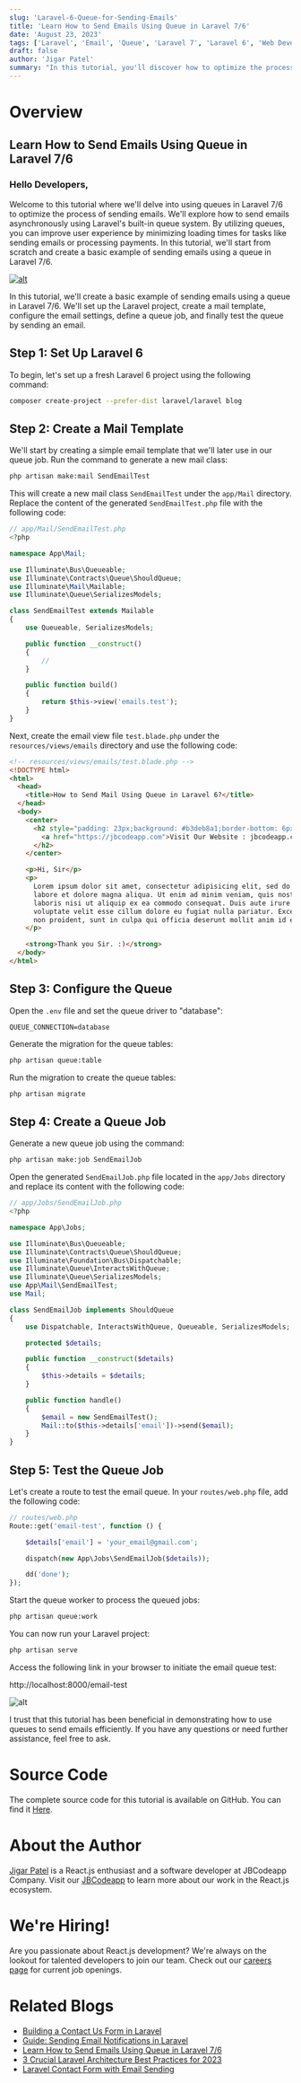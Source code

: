 ```yaml
---
slug: 'Laravel-6-Queue-for-Sending-Emails'
title: 'Learn How to Send Emails Using Queue in Laravel 7/6'
date: 'August 23, 2023'
tags: ['Laravel', 'Email', 'Queue', 'Laravel 7', 'Laravel 6', 'Web Development']
draft: false
author: 'Jigar Patel'
summary: "In this tutorial, you'll discover how to optimize the process of sending emails in Laravel 7/6 by using queues. We'll guide you through setting up a Laravel project, creating email templates, configuring queues, defining queue jobs, and testing email queues. By the end, you'll have a solid understanding of how to send emails efficiently in Laravel using queues."
---
```


# Overview

<TOCInline toc={props.toc} exclude="Overview" toHeading={2} />

## Learn How to Send Emails Using Queue in Laravel 7/6

### Hello Developers,

Welcome to this tutorial where we'll delve into using queues in Laravel 7/6 to optimize the process of sending emails. We'll explore how to send emails asynchronously using Laravel's built-in queue system. By utilizing queues, you can improve user experience by minimizing loading times for tasks like sending emails or processing payments. In this tutorial, we'll start from scratch and create a basic example of sending emails using a queue in Laravel 7/6.

[![alt](/static/blog/Laravel-6-Queue-for-Sending-Emails/first.jpeg)](https://jbcodeapp.com)

In this tutorial, we'll create a basic example of sending emails using a queue in Laravel 7/6. We'll set up the Laravel project, create a mail template, configure the email settings, define a queue job, and finally test the queue by sending an email.

## Step 1: Set Up Laravel 6

To begin, let's set up a fresh Laravel 6 project using the following command:

```bash
composer create-project --prefer-dist laravel/laravel blog
```

## Step 2: Create a Mail Template

We'll start by creating a simple email template that we'll later use in our queue job. Run the command to generate a new mail class:

```bash
php artisan make:mail SendEmailTest
```

This will create a new mail class `SendEmailTest` under the `app/Mail` directory. Replace the content of the generated `SendEmailTest.php` file with the following code:

```php
// app/Mail/SendEmailTest.php
<?php

namespace App\Mail;

use Illuminate\Bus\Queueable;
use Illuminate\Contracts\Queue\ShouldQueue;
use Illuminate\Mail\Mailable;
use Illuminate\Queue\SerializesModels;

class SendEmailTest extends Mailable
{
    use Queueable, SerializesModels;

    public function __construct()
    {
        //
    }

    public function build()
    {
        return $this->view('emails.test');
    }
}
```

Next, create the email view file `test.blade.php` under the `resources/views/emails` directory and use the following code:

```html
<!-- resources/views/emails/test.blade.php -->
<!DOCTYPE html>
<html>
  <head>
    <title>How to Send Mail Using Queue in Laravel 6?</title>
  </head>
  <body>
    <center>
      <h2 style="padding: 23px;background: #b3deb8a1;border-bottom: 6px green solid;">
        <a href="https://jbcodeapp.com">Visit Our Website : jbcodeapp.com</a>
      </h2>
    </center>

    <p>Hi, Sir</p>
    <p>
      Lorem ipsum dolor sit amet, consectetur adipisicing elit, sed do eiusmod tempor incididunt ut
      labore et dolore magna aliqua. Ut enim ad minim veniam, quis nostrud exercitation ullamco
      laboris nisi ut aliquip ex ea commodo consequat. Duis aute irure dolor in reprehenderit in
      voluptate velit esse cillum dolore eu fugiat nulla pariatur. Excepteur sint occaecat cupidatat
      non proident, sunt in culpa qui officia deserunt mollit anim id est laborum.
    </p>

    <strong>Thank you Sir. :)</strong>
  </body>
</html>
```

## Step 3: Configure the Queue

Open the `.env` file and set the queue driver to "database":

```dotenv
QUEUE_CONNECTION=database
```

Generate the migration for the queue tables:

```bash
php artisan queue:table
```

Run the migration to create the queue tables:

```bash
php artisan migrate
```

## Step 4: Create a Queue Job

Generate a new queue job using the command:

```bash
php artisan make:job SendEmailJob
```

Open the generated `SendEmailJob.php` file located in the `app/Jobs` directory and replace its content with the following code:

```php
// app/Jobs/SendEmailJob.php
<?php

namespace App\Jobs;

use Illuminate\Bus\Queueable;
use Illuminate\Contracts\Queue\ShouldQueue;
use Illuminate\Foundation\Bus\Dispatchable;
use Illuminate\Queue\InteractsWithQueue;
use Illuminate\Queue\SerializesModels;
use App\Mail\SendEmailTest;
use Mail;

class SendEmailJob implements ShouldQueue
{
    use Dispatchable, InteractsWithQueue, Queueable, SerializesModels;

    protected $details;

    public function __construct($details)
    {
        $this->details = $details;
    }

    public function handle()
    {
        $email = new SendEmailTest();
        Mail::to($this->details['email'])->send($email);
    }
}

```

## Step 5: Test the Queue Job

Let's create a route to test the email queue. In your `routes/web.php` file, add the following code:

```php
// routes/web.php
Route::get('email-test', function () {

    $details['email'] = 'your_email@gmail.com';

    dispatch(new App\Jobs\SendEmailJob($details));

    dd('done');
});
```

Start the queue worker to process the queued jobs:

```bash
php artisan queue:work
```

You can now run your Laravel project:

```bash
php artisan serve
```

Access the following link in your browser to initiate the email queue test:

http://localhost:8000/email-test

![alt](/static/blog/Laravel-6-Queue-for-Sending-Emails/output.png)

I trust that this tutorial has been beneficial in demonstrating how to use queues to send emails efficiently. If you have any questions or need further assistance, feel free to ask.

# Source Code

The complete source code for this tutorial is available on GitHub. You can find it [Here](https://github.com/jbcodeapp/Blogs/tree/main/Laravel-6-Queue-for-Sending-Emails).

# About the Author

[Jigar Patel](https://expertlaravel.com) is a React.js enthusiast and a software developer at JBCodeapp Company. Visit our [JBCodeapp](https://jbcodeapp.com) to learn more about our work in the React.js ecosystem.

# We're Hiring!

Are you passionate about React.js development? We're always on the lookout for talented developers to join our team. Check out our [careers page](https://jbcodeapp.com) for current job openings.

# Related Blogs

- [Building a Contact Us Form in Laravel](building-a-contact-us-form-in-laravel.mdx)
- [Guide: Sending Email Notifications in Laravel](Guide-Sending-Email-Notifications-in-Laravel.mdx)
- [Learn How to Send Emails Using Queue in Laravel 7/6](Laravel-6-Queue-for-Sending-Emails.mdx)
- [3 Crucial Laravel Architecture Best Practices for 2023](Laravel-Architecture-2023.mdx)
- [Laravel Contact Form with Email Sending](Laravel-Contact-Form-with-Email-Sending.mdx)
